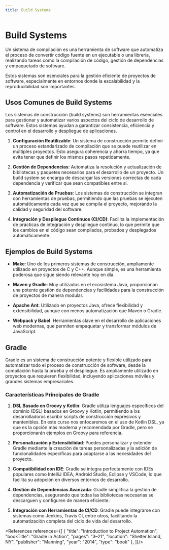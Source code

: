 ```yaml
---
title: Build Systems
---
```





# Build Systems
<ReadingTime/>

<Definition title="Build System">
    Un sistema de compilación es una herramienta de software que automatiza el proceso de convertir código fuente en un
    ejecutable o una librería, realizando tareas como la compilación de código, gestión de dependencias y empaquetado de
    software.
</Definition>

Estos sistemas son esenciales para la gestión eficiente de proyectos de software, especialmente en entornos donde la
escalabilidad y la reproducibilidad son importantes.


## Usos Comunes de Build Systems

Los sistemas de construcción (build systems) son herramientas esenciales para gestionar y automatizar varios aspectos del ciclo de desarrollo de software. Estos sistemas ayudan a garantizar consistencia, eficiencia y control en el desarrollo y despliegue de aplicaciones.

1. **Configuración Reutilizable**: Un sistema de construcción permite definir un proceso estandarizado de compilación que se puede reutilizar en múltiples proyectos. Esto asegura coherencia y ahorra tiempo, ya que evita tener que definir los mismos pasos repetidamente.

2. **Gestión de Dependencias**: Automatiza la resolución y actualización de bibliotecas y paquetes necesarios para el desarrollo de un proyecto. Un build system se encarga de descargar las versiones correctas de cada dependencia y verificar que sean compatibles entre sí.

3. **Automatización de Pruebas**: Los sistemas de construcción se integran con herramientas de pruebas, permitiendo que las pruebas se ejecuten automáticamente cada vez que se compila el proyecto, mejorando la calidad y seguridad del software.

4. **Integración y Despliegue Continuos (CI/CD)**: Facilita la implementación de prácticas de integración y despliegue continuo, lo que permite que los cambios en el código sean compilados, probados y desplegados automáticamente.

## Ejemplos de Build Systems

- **Make**: Uno de los primeros sistemas de construcción, ampliamente utilizado en proyectos de C y C++. Aunque simple, es una herramienta poderosa que sigue siendo relevante hoy en día.

- **Maven y Gradle**: Muy utilizados en el ecosistema Java, proporcionan una potente gestión de dependencias y facilidades para la construcción de proyectos de manera modular.

- **Apache Ant**: Utilizado en proyectos Java, ofrece flexibilidad y extensibilidad, aunque con menos automatización que Maven o Gradle.

- **Webpack y Babel**: Herramientas clave en el desarrollo de aplicaciones web modernas, que permiten empaquetar y transformar módulos de JavaScript.

## Gradle

Gradle es un sistema de construcción potente y flexible utilizado para automatizar todo el proceso de construcción de
software, desde la compilación hasta la prueba y el despliegue. Es ampliamente utilizado en proyectos que requieren
flexibilidad, incluyendo aplicaciones móviles y grandes sistemas empresariales.

### Características Principales de Gradle

1. **DSL Basado en Groovy y Kotlin**: Gradle utiliza lenguajes específicos del dominio (DSL) basados en Groovy y
Kotlin, permitiendo a lxs desarrolladorxs escribir scripts de construcción expresivos y mantenibles. En este curso
nos enfocaremos en el uso de Kotlin DSL, ya que es la opción más moderna y recomendada por Gradle, pero se
proporcionarán ejemplos en Groovy para referencia.

2. **Personalización y Extensibilidad**: Puedes personalizar y extender Gradle mediante la creación de tareas
personalizadas y la adición de funcionalidades específicas para adaptarse a las necesidades del proyecto.

3. **Compatibilidad con IDE**: Gradle se integra perfectamente con IDEs populares como IntelliJ IDEA, Android Studio,
Eclipse y VSCode, lo que facilita su adopción en diversos entornos de desarrollo.

4. **Gestión de Dependencias Avanzada**: Gradle simplifica la gestión de dependencias, asegurando que todas las
bibliotecas necesarias se descarguen y configuren de manera eficiente.

5. **Integración con Herramientas de CI/CD**: Gradle puede integrarse con sistemas como Jenkins, Travis CI, entre
otros, facilitando la automatización completa del ciclo de vida del desarrollo.

<References references={[
    {
        "title": "Introduction to Project Automation",
        "bookTitle": "Gradle in Action",
        "pages": "3–21",
        "location": "Shelter Island, NY",
        "publisher": "Manning",
        "year": "2014",
        "type": "book"
    },
]}/>
